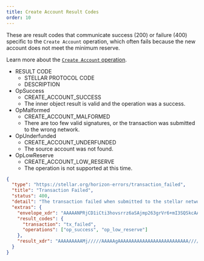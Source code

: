 ```yaml
---
title: Create Account Result Codes
order: 10
---
```



These are result codes that communicate success (200) or failure (400) specific to the `Create Account` operation, which often fails because the new account does not meet the minimum reserve.

Learn more about the [`Create Account` operation](../../../../docs/glossary/operations/create-account.mdx).

<AttributeTable>

- RESULT CODE
  - STELLAR PROTOCOL CODE
  - DESCRIPTION
- OpSuccess
  - CREATE_ACCOUNT_SUCCESS
  - The inner object result is valid and the operation was a success.
- OpMalformed
  - CREATE_ACCOUNT_MALFORMED
  - There are too few valid signatures, or the transaction was submitted to the wrong network.
- OpUnderfunded
  - CREATE_ACCOUNT_UNDERFUNDED
  - The source account was not found.
- OpLowReserve
  - CREATE_ACCOUNT_LOW_RESERVE
  - The operation is not supported at this time.

</AttributeTable>

<ExampleResponse title="Example Response for an “op_low_reserve” Result Code">

```json
{
  "type": "https://stellar.org/horizon-errors/transaction_failed",
  "title": "Transaction Failed",
  "status": 400,
  "detail": "The transaction failed when submitted to the stellar network. The `extras.result_codes` field on this response contains further details.  Descriptions of each code can be found at: https://www.stellar.org/developers/learn/concepts/list-of-operations.html",
  "extras": {
    "envelope_xdr": "AAAAANPRjCD1iCti3hovsrrz6aSAjmp263grVr6+mI3SQSkcAAAAyAAPRLgAAAABAAAAAAAAAAAAAAACAAAAAAAAAAAAAAAArki/TnIipBc7Y+Hd87mnZdtBxzm7vu6iXpwcRz6zGskAAAAAATEtAAAAAAAAAAAAAAAAAIGSJ37hgqXXrIqnus4A7142mjj3+9Vlg3alUICjxuBUAAAAAAAAdTAAAAAAAAAAAdJBKRwAAABAou657z1OKvjF8d2QSKKGJEQZUeHvqK+Vdciz478h5KAr/M7fUxxafUqZFkBgx8WcxrsiMZ03ygloZi3NaQm3Cg==",
    "result_codes": {
      "transaction": "tx_failed",
      "operations": ["op_success", "op_low_reserve"]
    },
    "result_xdr": "AAAAAAAAAMj/////AAAAAgAAAAAAAAAAAAAAAAAAAAAAAAAA/////QAAAAA="
  }
}
```

</ExampleResponse>
